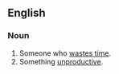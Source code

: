 ==English==

===Noun===
{{en-noun|sg=[[time]]-[[waster]]}}

# Someone who [[waste time|wastes time]].
# Something [[unproductive]].